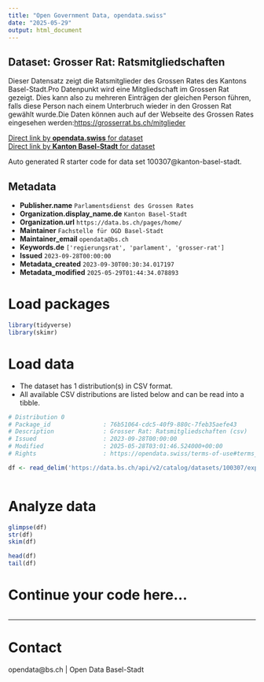 ```yaml
---
title: "Open Government Data, opendata.swiss"
date: "2025-05-29"
output: html_document
---
```


## Dataset: Grosser Rat: Ratsmitgliedschaften

Dieser Datensatz zeigt die Ratsmitglieder des Grossen Rates des Kantons Basel-Stadt.Pro Datenpunkt wird eine Mitgliedschaft im Grossen Rat gezeigt. Dies kann also zu mehreren Einträgen der gleichen Person führen, falls diese Person nach einem Unterbruch wieder in den Grossen Rat gewählt wurde.Die Daten können auch auf der Webseite des Grossen Rates eingesehen werden:[https://grosserrat.bs.ch/mitglieder](https://grosserrat.bs.ch/mitglieder)

[Direct link by **opendata.swiss** for dataset](https://opendata.swiss/de/dataset/grosser-rat-ratsmitgliedschaften)<br>
[Direct link by **Kanton Basel-Stadt** for dataset](https://data.bs.ch/explore/dataset/100307/)

Auto generated R starter code for data set 100307@kanton-basel-stadt.

## Metadata

- **Publisher.name** `Parlamentsdienst des Grossen Rates`
- **Organization.display_name.de** `Kanton Basel-Stadt`
- **Organization.url** `https://data.bs.ch/pages/home/`
- **Maintainer** `Fachstelle für OGD Basel-Stadt`
- **Maintainer_email** `opendata@bs.ch`
- **Keywords.de** `['regierungsrat', 'parlament', 'grosser-rat']`
- **Issued** `2023-09-28T00:00:00`
- **Metadata_created** `2023-09-30T00:30:34.017197`
- **Metadata_modified** `2025-05-29T01:44:34.078893`


# Load packages

```r

library(tidyverse)
library(skimr)

```

# Load data

-   The dataset has 1 distribution(s) in CSV format.
-   All available CSV distributions are listed below and can be read into a tibble.

```r

# Distribution 0
# Package_id               : 76b51064-cdc5-40f9-880c-7feb35aefe43
# Description              : Grosser Rat: Ratsmitgliedschaften (csv)
# Issued                   : 2023-09-28T00:00:00
# Modified                 : 2025-05-28T03:01:46.524000+00:00
# Rights                   : https://opendata.swiss/terms-of-use#terms_by

df <- read_delim('https://data.bs.ch/api/v2/catalog/datasets/100307/exports/csv?use_labels=true')



```

# Analyze data

```r

glimpse(df)
str(df)
skim(df)

head(df)
tail(df)

```

# Continue your code here...

```r

```

------------------------------------------------------------------------

# Contact

opendata@bs.ch | Open Data Basel-Stadt
